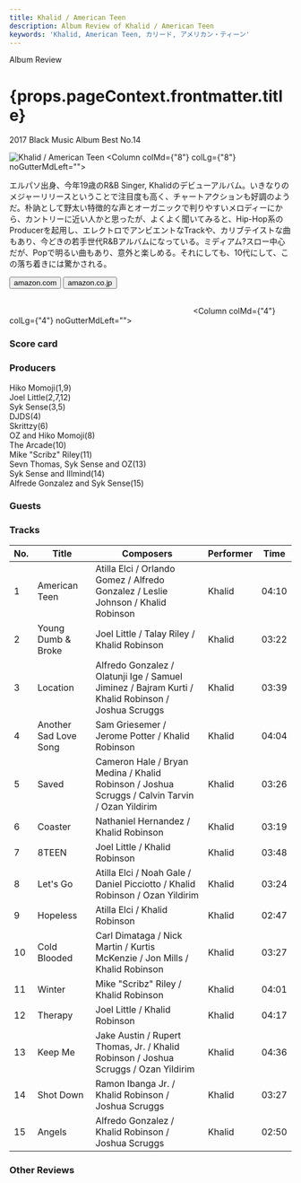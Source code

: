 ```yaml
---
title: Khalid / American Teen
description: Album Review of Khalid / American Teen
keywords: 'Khalid, American Teen, カリード, アメリカン・ティーン'
---
```





<p className="largeP">Album Review</p>
<h1 className="h1--no--margin">{props.pageContext.frontmatter.title}</h1>
<p className="largeP"><Link to="/best50/2017/">2017 Black Music Album Best No.14</Link></p>

<Row  className="image-card-group">
	<Column colMd={"4"} colLg={"4"} noGutterMdLeft="">
       <ImageCard>

![Khalid / American Teen](../../images/cd/khalid1L.jpg) 
</ImageCard>
	</Column>
	<Column colMd={"8"} colLg={"8"} noGutterMdLeft="">
	<p>
	エルパソ出身、今年19歳のR&B Singer, Khalidのデビューアルバム。いきなりのメジャーリリースということで注目度も高く、チャートアクションも好調のようだ。朴訥として野太い特徴的な声とオーガニックで判りやすいメロディーにから、カントリーに近い人かと思ったが、よくよく聞いてみると、Hip-Hop系のProducerを起用し、エレクトロでアンビエントなTrackや、カリブテイストな曲もあり、今どきの若手世代R&Bアルバムになっている。ミディアム?スロー中心だが、Popで明るい曲もあり、意外と楽しめる。それにしても、10代にして、この落ち着きには驚かされる。
	</p>
	<div>
	  <Button href="https://amzn.to/30UxJR7" kind="primary" size="small" renderIcon={ArrowUpRight24}>
      amazon.com
      </Button>
      <Button href="https://amzn.to/3g7sELm" kind="secondary" size="small" renderIcon={ArrowUpRight24}>
      amazon.co.jp
      </Button>
	</div>
	<a href="https://geo.music.apple.com/jp/album/american-teen/1200943149?mt=1&app=music&ls=1&at=11lcug" style="display:inline-block;overflow:hidden;background:url(https://linkmaker.itunes.apple.com/ja-jp/lockup.svg?releaseDate=2017-03-03&kind=album&bubble=apple_music&style=mono-black) no-repeat;width:180px;height:45px;"></a>
	<a href="https://geo.music.apple.com/jp/album/american-teen/1200943149?app=itunes&at=11lcug" style="display:inline-block;overflow:hidden;background:url(https://linkmaker.itunes.apple.com/ja-jp/badge-lrg.svg?releaseDate=2017-03-03&kind=album&bubble=itunes_music) no-repeat;width:140px;height:45px;"></a>
	</Column>
</Row>
<Row >
	<Column colMd={"4"} colLg={"4"} noGutterMdLeft="">
<div>
    <h3>Score card</h3>
	<SliderJS1 value="5" />
    <SliderJS2 value="3" />
	<SliderJS3 value="1" />
    <SliderJS4 value="8" />
</div>
</Column>
<Column colMd={"8"} colLg={"8"} noGutterMdLeft="">
<div>
<h3>Producers</h3>
<p>
Hiko Momoji(1,9)
<br/>Joel Little(2,7,12)
<br/>Syk Sense(3,5)
<br/>DJDS(4)
<br/>Skrittzy(6)
<br/>OZ and Hiko Momoji(8)
<br/>The Arcade(10)
<br/>Mike "Scribz" Riley(11)
<br/>Sevn Thomas, Syk Sense and OZ(13)
<br/>Syk Sense and Illmind(14)
<br/>Alfrede Gonzalez and Syk Sense(15)
</p>
<h3>Guests</h3>
<p>
</p>
</div>
</Column>
</Row>

<h3>Tracks</h3>

| No. |	 Title                |	 Composers                                                                                         | Performer | Time  |
| --- |	--------------------- | -------------------------------------------------------------------------------------------------- | --------- | ----- |
| 1	  |	American Teen         | Atilla Elci / Orlando Gomez / Alfredo Gonzalez / Leslie Johnson / Khalid Robinson                  | Khalid    | 04:10 |
| 2	  |	Young Dumb & Broke    | Joel Little / Talay Riley / Khalid Robinson                                                        | Khalid    | 03:22 |
| 3	  |	Location              | Alfredo Gonzalez / Olatunji Ige / Samuel Jiminez / Bajram Kurti / Khalid Robinson / Joshua Scruggs | Khalid    | 03:39 |
| 4	  |	Another Sad Love Song | Sam Griesemer / Jerome Potter / Khalid Robinson                                                    | Khalid    | 04:04 |
| 5	  |	Saved                 | Cameron Hale / Bryan Medina / Khalid Robinson / Joshua Scruggs / Calvin Tarvin / Ozan Yildirim     | Khalid    | 03:26 |
| 6	  |	Coaster               | Nathaniel Hernandez / Khalid Robinson                                                              | Khalid    | 03:19 |
| 7	  |	8TEEN                 | Joel Little / Khalid Robinson                                                                      | Khalid    | 03:48 |
| 8	  |	Let's Go              | Atilla Elci / Noah Gale / Daniel Picciotto / Khalid Robinson / Ozan Yildirim                       | Khalid    | 03:24 |
| 9	  |	Hopeless              | Atilla Elci / Khalid Robinson                                                                      | Khalid    | 02:47 |
| 10  |	Cold Blooded          | Carl Dimataga / Nick Martin / Kurtis McKenzie / Jon Mills / Khalid Robinson                        | Khalid    | 03:27 |
| 11  |	Winter                | Mike "Scribz" Riley / Khalid Robinson                                                              | Khalid    | 04:01 |
| 12  |	Therapy               | Joel Little / Khalid Robinson                                                                      | Khalid    | 04:17 |
| 13  |	Keep Me               | Jake Austin / Rupert Thomas, Jr. / Khalid Robinson / Joshua Scruggs / Ozan Yildirim                | Khalid    | 04:36 |
| 14  |	Shot Down             | Ramon Ibanga Jr. / Khalid Robinson / Joshua Scruggs                                                | Khalid    | 03:27 |
| 15  |	Angels                | Alfredo Gonzalez / Khalid Robinson / Joshua Scruggs                                                | Khalid    | 02:50 |

<h3>Other Reviews</h3>

<Row>
<Column colMd={3} colLg={3} noGutterMdLeft>
<Review1 />
</Column>
</Row>